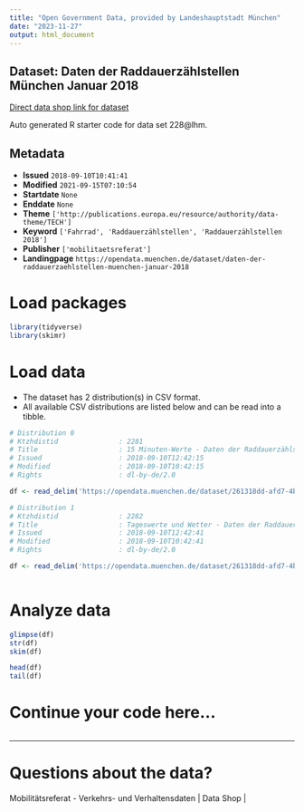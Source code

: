 ```yaml
---
title: "Open Government Data, provided by Landeshauptstadt München"
date: "2023-11-27"
output: html_document
---
```


## Dataset: Daten der Raddauerzählstellen München Januar 2018

[Direct data shop link for dataset](https://opendata.muenchen.de/dataset/daten-der-raddauerzaehlstellen-muenchen-januar-2018)

Auto generated R starter code for data set 228@lhm.

## Metadata

- **Issued** `2018-09-10T10:41:41`
- **Modified** `2021-09-15T07:10:54`
- **Startdate** `None`
- **Enddate** `None`
- **Theme** `['http://publications.europa.eu/resource/authority/data-theme/TECH']`
- **Keyword** `['Fahrrad', 'Raddauerzählstellen', 'Raddauerzählstellen 2018']`
- **Publisher** `['mobilitaetsreferat']`
- **Landingpage** `https://opendata.muenchen.de/dataset/daten-der-raddauerzaehlstellen-muenchen-januar-2018`


# Load packages

```r

library(tidyverse)
library(skimr)

```

# Load data

-   The dataset has 2 distribution(s) in CSV format.
-   All available CSV distributions are listed below and can be read into a tibble.

```r

# Distribution 0
# Ktzhdistid               : 2281
# Title                    : 15 Minuten-Werte - Daten der Raddauerzählstellen München Januar 2018
# Issued                   : 2018-09-10T12:42:15
# Modified                 : 2018-09-10T10:42:15
# Rights                   : dl-by-de/2.0

df <- read_delim('https://opendata.muenchen.de/dataset/261318dd-afd7-4bcf-b7fd-c6c9b4aebbe2/resource/767008cc-34da-42b0-b813-e900e2be9d68/download/rad20180115min.csv')

# Distribution 1
# Ktzhdistid               : 2282
# Title                    : Tageswerte und Wetter - Daten der Raddauerzählstellen München Januar  2018
# Issued                   : 2018-09-10T12:42:41
# Modified                 : 2018-09-10T10:42:41
# Rights                   : dl-by-de/2.0

df <- read_delim('https://opendata.muenchen.de/dataset/261318dd-afd7-4bcf-b7fd-c6c9b4aebbe2/resource/1e26f02e-4e77-48a9-bc40-015b86d190cb/download/rad201801tage.csv')



```

# Analyze data

```r

glimpse(df)
str(df)
skim(df)

head(df)
tail(df)

```

# Continue your code here...

```r

```

------------------------------------------------------------------------

# Questions about the data?

Mobilitätsreferat - Verkehrs- und Verhaltensdaten | Data Shop | 
